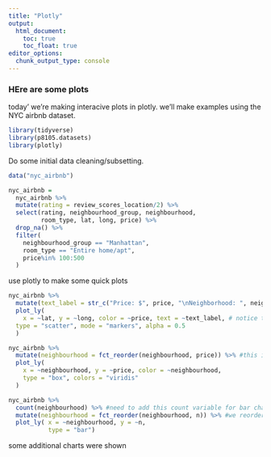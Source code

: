 ```yaml
---
title: "Plotly"
output: 
  html_document:
    toc: true
    toc_float: true
editor_options: 
  chunk_output_type: console
---
```


### HEre are some plots

today' we're making interacive plots in plotly. we'll make examples using the NYC airbnb dataset.

```r
library(tidyverse)
library(p8105.datasets)
library(plotly)
```

Do some initial data cleaning/subsetting.
```r
data("nyc_airbnb")

nyc_airbnb =
  nyc_airbnb %>% 
  mutate(rating = review_scores_location/2) %>% 
  select(rating, neighbourhood_group, neighbourhood,
         room_type, lat, long, price) %>% 
  drop_na() %>% 
  filter(
    neighbourhood_group == "Manhattan",
    room_type == "Entire home/apt",
    price%in% 100:500
  )
```

use plotly to make some quick plots

```r
nyc_airbnb %>% 
  mutate(text_label = str_c("Price: $", price, "\nNeighborhood: ", neighbourhood)) %>% #the \n prefix makes it so I can add another text label in a new line
  plot_ly(
    x = ~lat, y = ~long, color = ~price, text = ~text_label, # notice the different format for aesthetic mapping in plot_tly, just a bit different from ggplot.
  type = "scatter", mode = "markers", alpha = 0.5
  )
```


```r
nyc_airbnb %>% 
  mutate(neighbourhood = fct_reorder(neighbourhood, price)) %>% #this is how to reorder the order of this factor by price instead of alphabetical order
  plot_ly(
    x = ~neighbourhood, y = ~price, color = ~neighbourhood,
    type = "box", colors = "viridis"
  )
```


```r
nyc_airbnb %>% 
  count(neighbourhood) %>% #need to add this count variable for bar charts
  mutate(neighbourhood = fct_reorder(neighbourhood, n)) %>% #we reordered by count so the chart goes from smallest count to the largest count
  plot_ly( x = ~neighbourhood, y = ~n, 
           type = "bar")
```

some additional charts were shown 